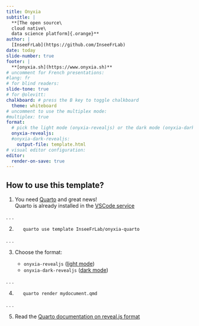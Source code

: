 ```yaml
---
title: Onyxia
subtitle: |
  **[The open source\
  cloud native\
  data science platform]{.orange}**
author: |
  [InseeFrLab](https://github.com/InseeFrLab)
date: today
slide-number: true
footer: |
  **[onyxia.sh](https://www.onyxia.sh)**
# uncomment for French presentations:
#lang: fr
# for blind readers:
slide-tone: true
# for @olevitt:
chalkboard: # press the B key to toggle chalkboard
  theme: whiteboard
# uncomment to use the multiplex mode:
#multiplex: true
format:
  # pick the light mode (onyxia-revealjs) or the dark mode (onyxia-dark-revealjs)
  onyxia-revealjs:
  #onyxia-dark-revealjs:
    output-file: template.html
# visual editor configuration:
editor:
  render-on-save: true
---
```


## How to use this template?

1. You need [Quarto](https://quarto.org/) and great news!  
   Quarto is already installed in the
   [VSCode service](https://datalab.sspcloud.fr/launcher/inseefrlab-helm-charts-datascience/vscode?autoLaunch=true)

. . .

2. ``` bash
   quarto use template InseeFrLab/onyxia-quarto
   ```

. . .

3. Choose the format:

   - `onyxia-revealjs` ([light mode](https://inseefrlab.github.io/onyxia-quarto/))
   - `onyxia-dark-revealjs` ([dark mode](https://inseefrlab.github.io/onyxia-quarto/dark-mode.html))

. . .

4. ``` bash
   quarto render mydocument.qmd
   ```

. . .

5. Read the [Quarto documentation on reveal.js format](https://quarto.org/docs/presentations/revealjs/)

